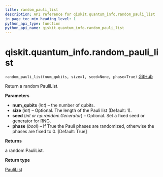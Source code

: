 ```yaml
---
title: random_pauli_list
description: API reference for qiskit.quantum_info.random_pauli_list
in_page_toc_min_heading_level: 1
python_api_type: function
python_api_name: qiskit.quantum_info.random_pauli_list
---
```


# qiskit.quantum\_info.random\_pauli\_list

<span id="qiskit.quantum_info.random_pauli_list" />

`random_pauli_list(num_qubits, size=1, seed=None, phase=True)` [GitHub](https://github.com/qiskit/qiskit/tree/stable/0.20/qiskit/quantum_info/operators/symplectic/random.py "view source code")

Return a random PauliList.

**Parameters**

*   **num\_qubits** (*int*) – the number of qubits.
*   **size** (*int*) – Optional. The length of the Pauli list (Default: 1).
*   **seed** (*int or np.random.Generator*) – Optional. Set a fixed seed or generator for RNG.
*   **phase** (*bool*) – If True the Pauli phases are randomized, otherwise the phases are fixed to 0. \[Default: True]

**Returns**

a random PauliList.

**Return type**

[PauliList](qiskit.quantum_info.PauliList "qiskit.quantum_info.PauliList")

